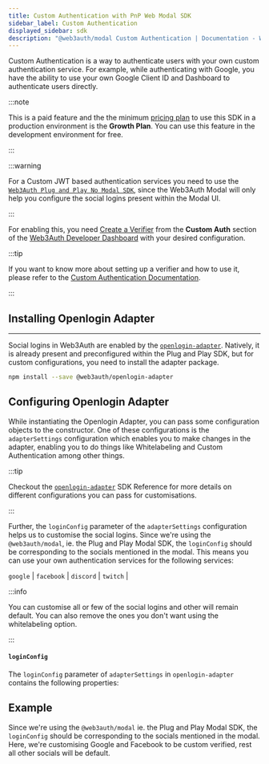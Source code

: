 ```yaml
---
title: Custom Authentication with PnP Web Modal SDK
sidebar_label: Custom Authentication
displayed_sidebar: sdk
description: "@web3auth/modal Custom Authentication | Documentation - Web3Auth"
---
```



Custom Authentication is a way to authenticate users with your own custom authentication service. For example, while authenticating with Google, you
have the ability to use your own Google Client ID and Dashboard to authenticate users directly.

:::note

This is a paid feature and the the minimum [pricing plan](https://web3auth.io/pricing.html) to use this SDK in a production environment is the
**Growth Plan**. You can use this feature in the development environment for free.

:::

:::warning

For a Custom JWT based authentication services you need to use the [`Web3Auth Plug and Play No Modal SDK`](/sdk/pnp/web/no-modal), since the Web3Auth
Modal will only help you configure the social logins present within the Modal UI.

:::

For enabling this, you need [Create a Verifier](/auth-provider-setup/verifiers) from the **Custom Auth** section of the
[Web3Auth Developer Dashboard](https://dashboard.web3auth.io) with your desired configuration.

:::tip

If you want to know more about setting up a verifier and how to use it, please refer to the
[Custom Authentication Documentation](/pnp/features/custom-authentication).

:::

## Installing Openlogin Adapter

---

Social logins in Web3Auth are enabled by the [`openlogin-adapter`](/sdk/pnp/web/adapters/openlogin). Natively, it is already present and preconfigured
within the Plug and Play SDK, but for custom configurations, you need to install the adapter package.

```bash npm2yarn
npm install --save @web3auth/openlogin-adapter
```

## Configuring Openlogin Adapter

While instantiating the Openlogin Adapter, you can pass some configuration objects to the constructor. One of these configurations is the
`adapterSettings` configuration which enables you to make changes in the adapter, enabling you to do things like Whitelabeling and Custom
Authentication among other things.

:::tip

Checkout the [`openlogin-adapter`](/sdk/pnp/web/adapters/openlogin) SDK Reference for more details on different configurations you can pass for
customisations.

:::

Further, the `loginConfig` parameter of the `adapterSettings` configuration helps us to customise the social logins. Since we're using the
`@web3auth/modal`, ie. the Plug and Play Modal SDK, the `loginConfig` should be corresponding to the socials mentioned in the modal. This means you
can use your own authentication services for the following services:

`google` | `facebook` | `discord` | `twitch` |

:::info

You can customise all or few of the social logins and other will remain default. You can also remove the ones you don't want using the whitelabeling
option.

:::

#### `loginConfig`

The `loginConfig` parameter of `adapterSettings` in `openlogin-adapter` contains the following properties:

<LoginConfig />

## Example

Since we're using the `@web3auth/modal` ie. the Plug and Play Modal SDK, the `loginConfig` should be corresponding to the socials mentioned in the
modal. Here, we're customising Google and Facebook to be custom verified, rest all other socials will be default.

<CustomAuthenticationWeb3AuthExample />
